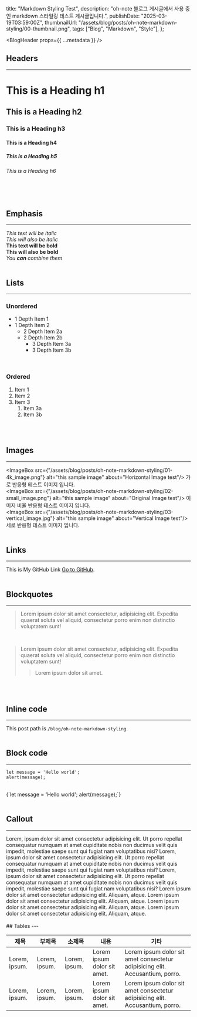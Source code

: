   title: "Markdown Styling Test",
  description:
    "oh-note 블로그 게시글에서 사용 중인 markdown 스타일링 테스트 게시글입니다.",
  publishDate: "2025-03-19T03:59:00Z",
  thumbnailUrl: "/assets/blog/posts/oh-note-markdown-styling/00-thumbnail.png",
  tags: ["Blog", "Markdown", "Style"],
};

<BlogHeader props={{ ...metadata }} />

<BlogArticle>

## Headers
---
# This is a Heading h1
## This is a Heading h2
### This is a Heading h3
#### This is a Heading h4
##### This is a Heading h5
###### This is a Heading h6
<br />
<br />

## Emphasis
---
_This text will be italic_  
_This will also be italic_
<br />
**This text will be bold**  
**This will also be bold**
<br />
_You **can** combine them_
<br />
<br />

## Lists
---
### Unordered
- 1 Depth Item 1
- 1 Depth Item 2
  - 2 Depth Item 2a
  - 2 Depth Item 2b
    - 3 Depth Item 3a
    - 3 Depth Item 3b
<br />

### Ordered
1. Item 1
2. Item 2
3. Item 3
   1. Item 3a
   2. Item 3b
<br />
<br />

## Images
---
<ImageBox src={"/assets/blog/posts/oh-note-markdown-styling/01-4k_image.png"} alt="this sample image" about="Horizontal Image test"/>
가로 반응형 테스트 이미지 입니다.
<br/>
<ImageBox src={"/assets/blog/posts/oh-note-markdown-styling/02-small_image.png"} alt="this sample image" about="Original Image test"/>
이미지 비율 반응형 테스트 이미지 입니다.
<br/>
<ImageBox src={"/assets/blog/posts/oh-note-markdown-styling/03-vertical_image.jpg"} alt="this sample image" about="Vertical Image test"/>
세로 반응형 테스트 이미지 입니다.
<br />
<br />

## Links
---
This is My GitHub Link [Go to GitHub](https://github.com/Ohjanghoon).
<br />
<br />

## Blockquotes
---
> Lorem ipsum dolor sit amet consectetur, adipisicing elit. Expedita quaerat soluta vel aliquid, consectetur porro enim non distinctio voluptatem sunt!

<br/>

> Lorem ipsum dolor sit amet consectetur, adipisicing elit. Expedita quaerat soluta vel aliquid, consectetur porro enim non distinctio voluptatem sunt!
>
> > Lorem ipsum dolor sit amet.

<br />
<br />

## Inline code
---
This post path is `/blog/oh-note-markdown-styling`.
<br />
<br />

## Block code
---
```
let message = 'Hello world';
alert(message);
```
<br />

<CodeBlock lang="js" file="test.js">
{`let message = 'Hello world';
  alert(message);`}
</CodeBlock>
<br />
<br />

## Callout
---
<Callout type="info">
  Lorem, ipsum dolor sit amet consectetur adipisicing elit. Ut porro repellat
  consequatur numquam at amet cupiditate nobis non ducimus velit quis impedit,
  molestiae saepe sunt qui fugiat nam voluptatibus nisi?
</Callout>
<Callout type="warn">
  Lorem, ipsum dolor sit amet consectetur adipisicing elit. Ut porro repellat
  consequatur numquam at amet cupiditate nobis non ducimus velit quis impedit,
  molestiae saepe sunt qui fugiat nam voluptatibus nisi?
</Callout>
<Callout type="success">
  Lorem, ipsum dolor sit amet consectetur adipisicing elit. Ut porro repellat
  consequatur numquam at amet cupiditate nobis non ducimus velit quis impedit,
  molestiae saepe sunt qui fugiat nam voluptatibus nisi?
</Callout>
<Callout type="err">Lorem ipsum dolor sit amet consectetur adipisicing elit. Aliquam, atque.</Callout>
<Callout type="tip">
  Lorem ipsum dolor sit amet consectetur adipisicing elit. Aliquam, atque.
</Callout>
<Callout type="quest">Lorem ipsum dolor sit amet consectetur adipisicing elit. Aliquam, atque.</Callout>
<Callout type="quote">Lorem ipsum dolor sit amet consectetur adipisicing elit. Aliquam, atque.</Callout>

<br/>
<br/>
## Tables
---
<div className="table-container">
<table suppressHydrationWarning>
  <thead>
    <tr>
      <th>제목</th>
      <th>부제목</th>
      <th>소제목</th>
      <th>내용</th>
      <th>기타</th>
    </tr>
  </thead>
  <tbody>
    <tr>
      <td>Lorem, ipsum.</td>
      <td>Lorem, ipsum.</td>
      <td>Lorem, ipsum.</td>
      <td>Lorem ipsum dolor sit amet.</td>
      <td>Lorem ipsum dolor sit amet consectetur adipisicing elit. Accusantium, porro.</td>
    </tr>
    <tr>
      <td>Lorem, ipsum.</td>
      <td>Lorem, ipsum.</td>
      <td>Lorem, ipsum.</td>
      <td>Lorem ipsum dolor sit amet.</td>
      <td>Lorem ipsum dolor sit amet consectetur adipisicing elit. Accusantium, porro.</td>
    </tr>
  </tbody>
</table>
</div>

</BlogArticle>
